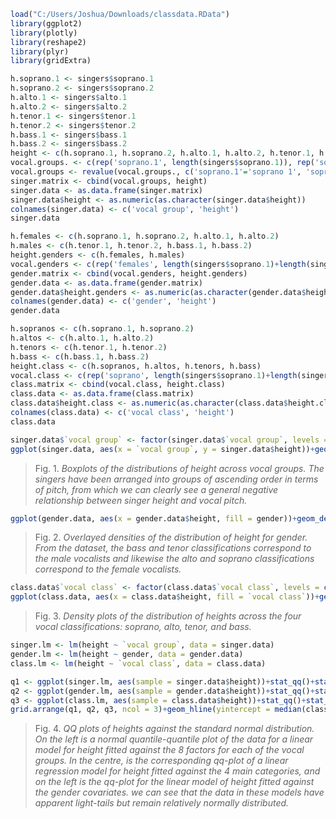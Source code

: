 ```r
load("C:/Users/Joshua/Downloads/classdata.RData")
library(ggplot2)
library(plotly)
library(reshape2)
library(plyr)
library(gridExtra)

h.soprano.1 <- singers$soprano.1
h.soprano.2 <- singers$soprano.2
h.alto.1 <- singers$alto.1
h.alto.2 <- singers$alto.2
h.tenor.1 <- singers$tenor.1
h.tenor.2 <- singers$tenor.2
h.bass.1 <- singers$bass.1
h.bass.2 <- singers$bass.2
height <- c(h.soprano.1, h.soprano.2, h.alto.1, h.alto.2, h.tenor.1, h.tenor.2, h.bass.1, h.bass.2)
vocal.groups. <- c(rep('soprano.1', length(singers$soprano.1)), rep('soprano.2', length(singers$soprano.2)), rep('alto.1', length(singers$alto.1)), rep('alto.2', length(singers$alto.2)), rep('tenor.1', length(singers$tenor.1)), rep('tenor.2', length(singers$tenor.2)), rep('bass.1', length(singers$bass.1)), rep('bass.2', length(singers$bass.2)))
vocal.groups <- revalue(vocal.groups., c('soprano.1'='soprano 1', 'soprano.2'='soprano 2', 'alto.1'='alto 1', 'alto.2'='alto 2', 'tenor.1'='tenor 1', 'tenor.2'='tenor 2', 'bass.1'='bass 1', 'bass.2'='bass 2'))
singer.matrix <- cbind(vocal.groups, height)
singer.data <- as.data.frame(singer.matrix)
singer.data$height <- as.numeric(as.character(singer.data$height))
colnames(singer.data) <- c('vocal group', 'height')
singer.data

h.females <- c(h.soprano.1, h.soprano.2, h.alto.1, h.alto.2)
h.males <- c(h.tenor.1, h.tenor.2, h.bass.1, h.bass.2)
height.genders <- c(h.females, h.males)
vocal.genders <- c(rep('females', length(singers$soprano.1)+length(singers$soprano.2)+length(singers$alto.1)+length(singers$alto.2)), rep('males', length(singers$tenor.1)+length(singers$tenor.2)+length(singers$bass.1)+length(singers$bass.2)))
gender.matrix <- cbind(vocal.genders, height.genders)
gender.data <- as.data.frame(gender.matrix)
gender.data$height.genders <- as.numeric(as.character(gender.data$height.genders))
colnames(gender.data) <- c('gender', 'height')
gender.data

h.sopranos <- c(h.soprano.1, h.soprano.2)
h.altos <- c(h.alto.1, h.alto.2)
h.tenors <- c(h.tenor.1, h.tenor.2)
h.bass <- c(h.bass.1, h.bass.2)
height.class <- c(h.sopranos, h.altos, h.tenors, h.bass)
vocal.class <- c(rep('soprano', length(singers$soprano.1)+length(singers$soprano.2)), rep('alto', length(singers$alto.1)+length(singers$alto.2)), rep('tenor', length(singers$tenor.1)+length(singers$tenor.2)), rep('bass', length(singers$bass.1)+length(singers$bass.2)))
class.matrix <- cbind(vocal.class, height.class)
class.data <- as.data.frame(class.matrix)
class.data$height.class <- as.numeric(as.character(class.data$height.class))
colnames(class.data) <- c('vocal class', 'height')
class.data

```

```r
singer.data$`vocal group` <- factor(singer.data$`vocal group`, levels = c('bass 2', 'bass 1', 'tenor 2', 'tenor 1', 'alto 2', 'alto 1', 'soprano 2', 'soprano 1'))
ggplot(singer.data, aes(x = `vocal group`, y = singer.data$height))+geom_boxplot(aes(fill = singer.data$`vocal group`), alpha = 0.5, lwd = 0.3)+stat_summary(fun.y = mean, geom = 'point', shape = 19, size = 3, alpha = 0.5)+labs(x = 'Vocal Group',y = 'Height (inches)')+ggtitle('Relationship Between Vocal Pitch and Singer Height', subtitle = 'New York Choral Society, 1979')+theme_light()+theme(legend.position = 'none', plot.title = element_text(hjust = 0.5), plot.subtitle = element_text(hjust = 0.5))

```

>Fig. 1. *Boxplots of the distributions of height across vocal groups. The singers have been arranged into groups of ascending order in terms of pitch, from which we can clearly see a general negative relationship between singer height and vocal pitch.*

```r
ggplot(gender.data, aes(x = gender.data$height, fill = gender))+geom_density(alpha = 0.5, lwd = 0.3)+xlim(min(gender.data$height)-2.5,max(gender.data$height)+2.5)+labs(x = 'Height (inches)')+ggtitle('Distribution of Height for Male and Female Singers')+theme_classic()+theme(legend.position = 'bottom', legend.title = element_blank(), legend.spacing.x = unit(0.5, 'cm'), plot.title = element_text(hjust = 0.5), axis.title.y = element_blank(), axis.text.y = element_blank(), axis.line.y = element_blank(), axis.ticks.y = element_blank(), axis.ticks.x = element_line(size = 0.3), axis.line.x = element_line(size = 0.3))

```

>Fig. 2. *Overlayed densities of the distribution of height for gender. From the dataset, the bass and tenor classifications correspond to the male vocalists and likewise the alto and soprano classifications correspond to the female vocalists.*

```r
class.data$`vocal class` <- factor(class.data$`vocal class`, levels = c('bass', 'tenor', 'alto', 'soprano'))
ggplot(class.data, aes(x = class.data$height, fill = `vocal class`))+geom_density(alpha = 0.7, lwd = 0.3)+facet_wrap(facets = class.data$`vocal class`, nrow = c(4,1))+xlim(min(class.data$height)-2,max(class.data$height)+2)+labs(x = 'Height (inches)')+ggtitle('Height Distributions Across Vocal Classifications')+theme_classic()+theme(strip.text.x = element_blank(), legend.spacing.x = unit(0.5, 'cm'), legend.position = 'right', legend.title = element_blank(), plot.title = element_text(hjust = 0.5), axis.title.y = element_blank(), axis.text.y = element_blank(), axis.line.y = element_blank(), axis.ticks.y = element_blank(), axis.ticks.x = element_line(size = 0.3), axis.line.x = element_line(size = 0.3))+scale_fill_hue(c = 150)

```

>Fig. 3. *Density plots of the distribution of heights across the four vocal classifications: soprano, alto, tenor, and bass.*

```r
singer.lm <- lm(height ~ `vocal group`, data = singer.data)
gender.lm <- lm(height ~ gender, data = gender.data)
class.lm <- lm(height ~ `vocal class`, data = class.data)

q1 <- ggplot(singer.lm, aes(sample = singer.data$height))+stat_qq()+stat_qq_line()+labs(x = 'theoretical quantiles',y = 'Sample Quantiles')+theme_light()+theme(legend.position = 'none', aspect.ratio = 1)+geom_hline(yintercept = median(singer.data$height))
q2 <- ggplot(gender.lm, aes(sample = gender.data$height))+stat_qq()+stat_qq_line()+labs(x = 'theoretical quantiles', y = '')+theme_light()+theme(legend.position = 'none', aspect.ratio = 1)+geom_hline(yintercept = median(gender.data$height))
q3 <- ggplot(class.lm, aes(sample = class.data$height))+stat_qq()+stat_qq_line()+labs(x = 'theoretical quantiles',y = '')+theme_light()+theme(legend.position = 'none', aspect.ratio = 1)
grid.arrange(q1, q2, q3, ncol = 3)+geom_hline(yintercept = median(class.data$height))
```


>Fig. 4. *QQ plots of heights against the standard normal distribution. On the left is a normal quantile-quantile plot of the data for a linear model for height fitted against the 8 factors for each of the vocal groups. In the centre, is the corresponding qq-plot of a linear regression model for height fitted against the 4 main categories, and on the left is the qq-plot for the linear model of height fitted against the gender covariates. we can see that the data in these models have apparent light-tails but remain relatively normally distributed.*
 